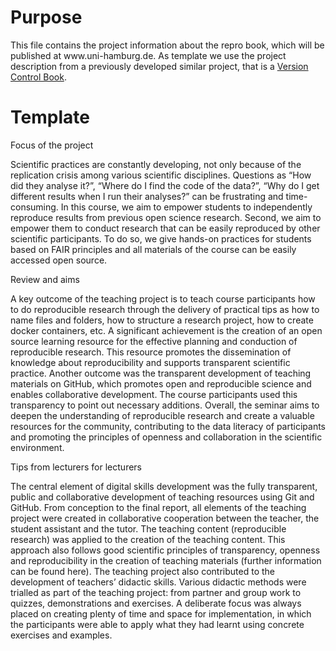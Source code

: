 # Purpose

This file contains the project information about the repro book, which will be published at www.uni-hamburg.de.
As template we use the project description from a previously developed similar project, that is a [Version Control Book](https://lennartwittkuhn.com/version-control-book/).

# Template

Focus of the project
 
Scientific practices are constantly developing, not only because of the replication crisis among various scientific disciplines. Questions as "How did they analyse it?", "Where do I find the code of the data?", "Why do I get different results when I run their analyses?" can be frustrating and time-consuming. 
In this course, we aim to empower students to independently reproduce results from previous open science research. Second, we aim to empower them to conduct research that can be easily reproduced by other scientific participants.
To do so, we give hands-on practices for students based on FAIR principles and all materials of the course can be easily accessed open source.

Review and aims
 
A key outcome of the teaching project is to teach course participants how to do reproducible research through the delivery of practical tips as how to name files and folders, how to structure a research project, how to create docker containers, etc.
A significant achievement is the creation of an open source learning resource for the effective planning and conduction of reproducible research. This resource promotes the dissemination of knowledge about reproducibility and supports transparent scientific practice.
Another outcome was the transparent development of teaching materials on GitHub, which promotes open and reproducible science and enables collaborative development. The course participants used this transparency to point out necessary additions.
Overall, the seminar aims to deepen the understanding of reproducible research and create a valuable resources for the community, contributing to the data literacy of participants and promoting the principles of openness and collaboration in the scientific environment.

Tips from lecturers for lecturers
 
The central element of digital skills development was the fully transparent, public and collaborative development of teaching resources using Git and GitHub. From conception to the final report, all elements of the teaching project were created in collaborative cooperation between the teacher, the student assistant and the tutor. The teaching content (reproducible research) was applied to the creation of the teaching content. This approach also follows good scientific principles of transparency, openness and reproducibility in the creation of teaching materials (further information can be found here).
The teaching project also contributed to the development of teachers' didactic skills. Various didactic methods were trialled as part of the teaching project: from partner and group work to quizzes, demonstrations and exercises. A deliberate focus was always placed on creating plenty of time and space for implementation, in which the participants were able to apply what they had learnt using concrete exercises and examples.
